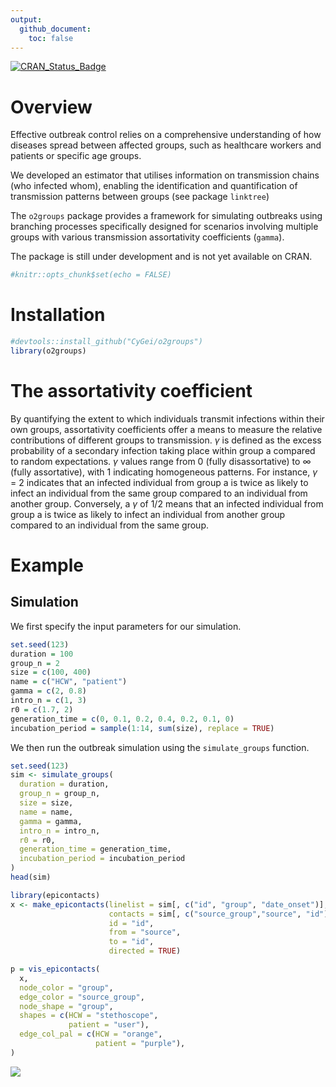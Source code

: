 ```yaml
---
output: 
  github_document:
    toc: false
---
```


[![CRAN_Status_Badge](http://www.r-pkg.org/badges/version/o2groups)](https://cran.r-project.org/package=o2groups)

# Overview

Effective outbreak control relies on a comprehensive understanding of how diseases spread between affected groups, such as healthcare workers and patients or specific age groups.

We developed an estimator that utilises information on transmission chains (who infected whom), enabling the identification and quantification of transmission patterns between groups (see package `linktree`)

The `o2groups` package provides a framework for simulating outbreaks using branching processes specifically designed for scenarios involving multiple groups with various transmission assortativity coefficients (`gamma`).

The package is still under development and is not yet available on CRAN.

```r
#knitr::opts_chunk$set(echo = FALSE)
```

# Installation

```r
#devtools::install_github("CyGei/o2groups")
library(o2groups)
```

# The assortativity coefficient

By quantifying the extent to which individuals transmit infections within their own groups, assortativity coefficients offer a means to measure the relative contributions of different groups to transmission. $\gamma$ is defined as the excess probability of a secondary infection taking place within group a compared to random expectations. $\gamma$ values range from 0 (fully disassortative) to ∞ (fully assortative), with 1 indicating homogeneous patterns. For instance, $\gamma$ = 2 indicates that an infected individual from group a is twice as likely to infect an individual from the same group compared to an individual from another group. Conversely, a $\gamma$ of 1/2 means that an infected individual from group a is twice as likely to infect an individual from another group compared to an individual from the same group.

# Example

## Simulation

We first specify the input parameters for our simulation.

```r
set.seed(123)
duration = 100
group_n = 2
size = c(100, 400)
name = c("HCW", "patient")
gamma = c(2, 0.8)
intro_n = c(1, 3) 
r0 = c(1.7, 2) 
generation_time = c(0, 0.1, 0.2, 0.4, 0.2, 0.1, 0) 
incubation_period = sample(1:14, sum(size), replace = TRUE) 
```

We then run the outbreak simulation using the `simulate_groups` function.

```r
set.seed(123)
sim <- simulate_groups(
  duration = duration,
  group_n = group_n,
  size = size,
  name = name,
  gamma = gamma,
  intro_n = intro_n,
  r0 = r0,
  generation_time = generation_time,
  incubation_period = incubation_period
)
head(sim)
```

```r
library(epicontacts)
x <- make_epicontacts(linelist = sim[, c("id", "group", "date_onset")],
                      contacts = sim[, c("source_group","source", "id")],
                      id = "id",
                      from = "source",
                      to = "id",
                      directed = TRUE)

p = vis_epicontacts(
  x,
  node_color = "group",
  edge_color = "source_group",
  node_shape = "group",
  shapes = c(HCW = "stethoscope",
             patient = "user"),
  edge_col_pal = c(HCW = "orange",
                   patient = "purple"),
)

```

![](README_files/figure-gfm/p.png)
